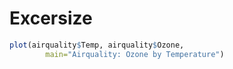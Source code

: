 # Excersize

```r
plot(airquality$Temp, airquality$Ozone,  
        main="Airquality: Ozone by Temperature") 
```
